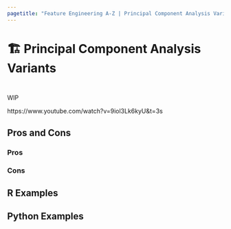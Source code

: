 ```yaml
---
pagetitle: "Feature Engineering A-Z | Principal Component Analysis Variants"
---
```


# 🏗️ Principal Component Analysis Variants {#sec-too-many-pca-variants}

::: {style="visibility: hidden; height: 0px;"}
## Principal Component Analysis Variants
:::

WIP

https://www.youtube.com/watch?v=9iol3Lk6kyU&t=3s

## Pros and Cons

### Pros

### Cons

## R Examples

## Python Examples
